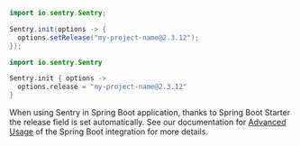 ```java {tabTitle: Java}
import io.sentry.Sentry;

Sentry.init(options -> {
  options.setRelease("my-project-name@2.3.12");
});
```

```kotlin {tabTitle: Kotlin}
import io.sentry.Sentry

Sentry.init { options ->
  options.release = "my-project-name@2.3.12"
}
```

When using Sentry in Spring Boot application, thanks to Spring Boot Starter the release field is set automatically. See our documentation for [Advanced Usage](/platforms/java/guides/spring-boot/advanced-usage/#using-git-commit-id-as-the-release) of the Spring Boot integration for more details.
